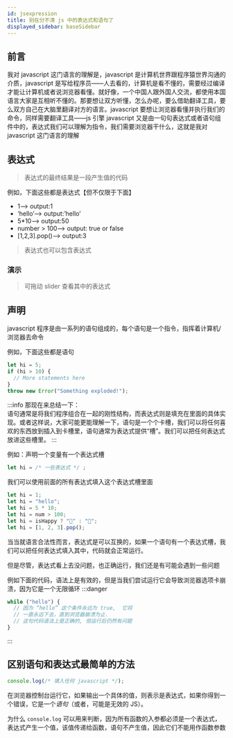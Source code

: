```yaml
---
id: jsexpression
title: 别在分不清 js 中的表达式和语句了
displayed_sidebar: baseSidebar
---
```


## 前言

我对 javascript 这门语言的理解是，javascript 是计算机世界跟程序猿世界沟通的介质，javascript 是写给程序员——人去看的，计算机是看不懂的，需要经过编译才能让计算机或者说浏览器看懂。就好像，一个中国人跟外国人交流，都使用本国语言大家是互相听不懂的。那要想让双方听懂，怎么办呢，要么借助翻译工具，要么双方自己在大脑里翻译对方的语言。javascript 要想让浏览器看懂并执行我们的命令，同样需要翻译工具——js 引擎
javascript 又是由一句句表达式或者语句组件中的，表达式我们可以理解为指令，我们需要浏览器干什么，这就是我对 javascript 这门语言的理解

## 表达式

> 表达式的最终结果是一段产生值的代码

例如，下面这些都是表达式【但不仅限于下面】

- 1—> output:1
- ‘hello’—> output:’hello’
- 5\*10—> output:50
- number > 100—> output: true or false
- [1,2,3].pop()—> output:3

> 表达式也可以包含表达式

### 演示

> 可拖动 slider 查看其中的表达式


<BrowserWindow>
  <JSExpression color="#25c2a0"></JSExpression>
</BrowserWindow>

## 声明

javascript 程序是由一系列的语句组成的，每个语句是一个指令，指挥着计算机/浏览器去命令

例如，下面这些都是语句

```js showLineNumbers title=语句
let hi = 5;
if (hi > 10) {
  // More statements here
}
throw new Error("Something exploded!");
```

:::info
那现在来总结一下：<br/>
语句通常是将我们程序组合在一起的刚性结构，而表达式则是填充在里面的具体实现。或者这样说，大家可能更能理解一下，语句是一个个卡槽，我们可以将任何喜欢的东西放到插入到卡槽里，语句通常为表达式提供“槽”。我们可以把任何表达式放进这些槽里。
:::

例如：声明一个变量有一个表达式槽

```js
let hi = /* 一些表达式 */ ;
```

我们可以使用前面的所有表达式填入这个表达式槽里面

```js
let hi = 1;
let hi = "hello";
let hi = 5 * 10;
let hi = num > 100;
let hi = isHappy ? "🙂" : "🙁";
let hi = [1, 2, 3].pop();
```

当当就语言合法性而言，表达式是可以互换的，如果一个语句有一个表达式槽，我们可以把任何表达式填入其中，代码就会正常运行。

但是尽管，表达式看上去没问题，也正确运行，我们还是有可能会遇到一些问题

例如下面的代码，语法上是有效的，但是当我们尝试运行它会导致浏览器选项卡崩溃，因为它是一个无限循环
:::danger

```js
while ("hello") {
  // 因为 “hello” 这个条件永远为 true,  它将
  // 一直永远下去，直到浏览器崩溃为止.
  // 这句代码语法上是正确的, 但运行后仍然有问题
}
```

:::

## 区别语句和表达式最简单的方法

```js
console.log(/* 填入任何 javascript */);
```

在浏览器控制台运行它，如果输出一个具体的值，则表示是表达式，如果你得到一个错误，它是一个*语句*（或者，可能是无效的 JS）。

为什么 `console.log` 可以用来判断，因为所有函数的入参都必须是一个表达式，表达式产生一个值，该值传递给函数，语句不产生值，因此它们不能用作函数参数
